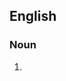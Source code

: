 {{also|cryptofascists}}

==English==

===Noun===
{{head|en|noun plural form}}

# {{plural of|crypto-fascist|lang=en}}